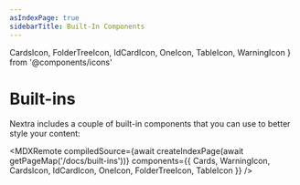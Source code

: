 ```yaml
---
asIndexPage: true
sidebarTitle: Built-In Components
---
```


  CardsIcon,
  FolderTreeIcon,
  IdCardIcon,
  OneIcon,
  TableIcon,
  WarningIcon
} from '@components/icons'

# Built-ins

Nextra includes a couple of built-in components that you can use to better style
your content:

<MDXRemote
  compiledSource={await createIndexPage(await getPageMap('/docs/built-ins'))}
  components={{
    Cards,
    WarningIcon,
    CardsIcon,
    IdCardIcon,
    OneIcon,
    FolderTreeIcon,
    TableIcon
  }}
/>
